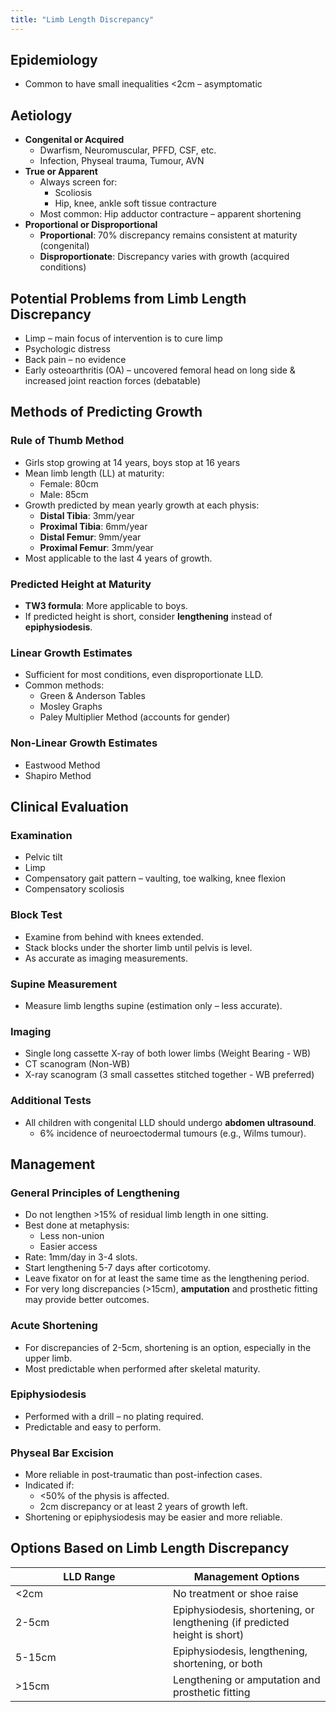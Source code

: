 ```yaml
---
title: "Limb Length Discrepancy"
---
```


## Epidemiology

-   Common to have small inequalities \<2cm – asymptomatic

## Aetiology

-   **Congenital or Acquired**
    -   Dwarfism, Neuromuscular, PFFD, CSF, etc.
    -   Infection, Physeal trauma, Tumour, AVN
-   **True or Apparent**
    -   Always screen for:
        -   Scoliosis
        -   Hip, knee, ankle soft tissue contracture
    -   Most common: Hip adductor contracture – apparent shortening
-   **Proportional or Disproportional**
    -   **Proportional**: 70% discrepancy remains consistent at maturity (congenital)
    -   **Disproportionate**: Discrepancy varies with growth (acquired conditions)

## Potential Problems from Limb Length Discrepancy

-   Limp – main focus of intervention is to cure limp
-   Psychologic distress
-   Back pain – no evidence
-   Early osteoarthritis (OA) – uncovered femoral head on long side & increased joint reaction forces (debatable)

## Methods of Predicting Growth

### Rule of Thumb Method

-   Girls stop growing at 14 years, boys stop at 16 years
-   Mean limb length (LL) at maturity:
    -   Female: 80cm
    -   Male: 85cm
-   Growth predicted by mean yearly growth at each physis:
    -   **Distal Tibia**: 3mm/year
    -   **Proximal Tibia**: 6mm/year
    -   **Distal Femur**: 9mm/year
    -   **Proximal Femur**: 3mm/year
-   Most applicable to the last 4 years of growth.

### Predicted Height at Maturity

-   **TW3 formula**: More applicable to boys.
-   If predicted height is short, consider **lengthening** instead of **epiphysiodesis**.

### Linear Growth Estimates

-   Sufficient for most conditions, even disproportionate LLD.
-   Common methods:
    -   Green & Anderson Tables
    -   Mosley Graphs
    -   Paley Multiplier Method (accounts for gender)

### Non-Linear Growth Estimates

-   Eastwood Method
-   Shapiro Method

## Clinical Evaluation

### Examination

-   Pelvic tilt
-   Limp
-   Compensatory gait pattern – vaulting, toe walking, knee flexion
-   Compensatory scoliosis

### Block Test

-   Examine from behind with knees extended.
-   Stack blocks under the shorter limb until pelvis is level.
-   As accurate as imaging measurements.

### Supine Measurement

-   Measure limb lengths supine (estimation only – less accurate).

### Imaging

-   Single long cassette X-ray of both lower limbs (Weight Bearing - WB)
-   CT scanogram (Non-WB)
-   X-ray scanogram (3 small cassettes stitched together - WB preferred)

### Additional Tests

-   All children with congenital LLD should undergo **abdomen ultrasound**.
    -   6% incidence of neuroectodermal tumours (e.g., Wilms tumour).

## Management

### General Principles of Lengthening

-   Do not lengthen \>15% of residual limb length in one sitting.
-   Best done at metaphysis:
    -   Less non-union
    -   Easier access
-   Rate: 1mm/day in 3-4 slots.
-   Start lengthening 5-7 days after corticotomy.
-   Leave fixator on for at least the same time as the lengthening period.
-   For very long discrepancies (\>15cm), **amputation** and prosthetic fitting may provide better outcomes.

### Acute Shortening

-   For discrepancies of 2-5cm, shortening is an option, especially in the upper limb.
-   Most predictable when performed after skeletal maturity.

### Epiphysiodesis

-   Performed with a drill – no plating required.
-   Predictable and easy to perform.

### Physeal Bar Excision

-   More reliable in post-traumatic than post-infection cases.
-   Indicated if:
    -   \<50% of the physis is affected.
    -   2cm discrepancy or at least 2 years of growth left.
-   Shortening or epiphysiodesis may be easier and more reliable.

## Options Based on Limb Length Discrepancy

| LLD Range | Management Options |
|----|----|
| \<2cm | No treatment or shoe raise |
| 2-5cm | Epiphysiodesis, shortening, or lengthening (if predicted height is short) |
| 5-15cm | Epiphysiodesis, lengthening, shortening, or both |
| \>15cm | Lengthening or amputation and prosthetic fitting |
